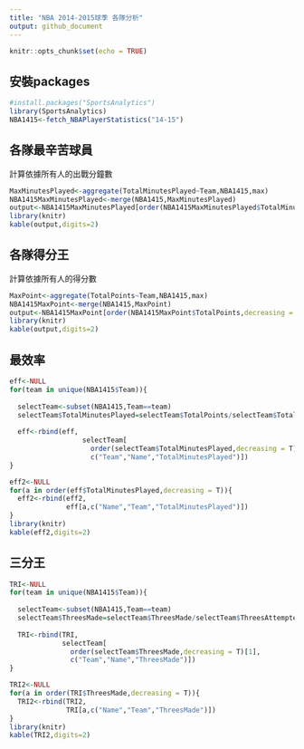 ```yaml
---
title: "NBA 2014-2015球季 各隊分析"
output: github_document
---
```


```r
knitr::opts_chunk$set(echo = TRUE)
```



## 安裝packages
```r
#install.packages("SportsAnalytics")
library(SportsAnalytics)
NBA1415<-fetch_NBAPlayerStatistics("14-15")
```
## 各隊最辛苦球員
計算依據所有人的出戰分鐘數

```r
MaxMinutesPlayed<-aggregate(TotalMinutesPlayed~Team,NBA1415,max)
NBA1415MaxMinutesPlayed<-merge(NBA1415,MaxMinutesPlayed)
output<-NBA1415MaxMinutesPlayed[order(NBA1415MaxMinutesPlayed$TotalMinutesPlayed,decreasing = T),c("Team","Name","TotalMinutesPlayed")]
library(knitr)
kable(output,digits=2)
```


## 各隊得分王
計算依據所有人的得分數

```r
MaxPoint<-aggregate(TotalPoints~Team,NBA1415,max)
NBA1415MaxPoint<-merge(NBA1415,MaxPoint)
output<-NBA1415MaxPoint[order(NBA1415MaxPoint$TotalPoints,decreasing = T),c("Team","Name","TotalPoints")]
library(knitr)
kable(output,digits=2)
```


## 最效率

```r
eff<-NULL
for(team in unique(NBA1415$Team)){
  
  selectTeam<-subset(NBA1415,Team==team)
  selectTeam$TotalMinutesPlayed=selectTeam$TotalPoints/selectTeam$TotalMinutesPlayed
  
  eff<-rbind(eff,
                  selectTeam[
                    order(selectTeam$TotalMinutesPlayed,decreasing = T)[1],
                    c("Team","Name","TotalMinutesPlayed")])
}

eff2<-NULL
for(a in order(eff$TotalMinutesPlayed,decreasing = T)){
  eff2<-rbind(eff2,
              eff[a,c("Name","Team","TotalMinutesPlayed")])
}
library(knitr)
kable(eff2,digits=2)
```

## 三分王

```r

TRI<-NULL
for(team in unique(NBA1415$Team)){
  
  selectTeam<-subset(NBA1415,Team==team)
  selectTeam$ThreesMade=selectTeam$ThreesMade/selectTeam$ThreesAttempted
  
  TRI<-rbind(TRI,
             selectTeam[
               order(selectTeam$ThreesMade,decreasing = T)[1],
               c("Team","Name","ThreesMade")])
}

TRI2<-NULL
for(a in order(TRI$ThreesMade,decreasing = T)){
  TRI2<-rbind(TRI2,
              TRI[a,c("Name","Team","ThreesMade")])
}
library(knitr)
kable(TRI2,digits=2)
```


